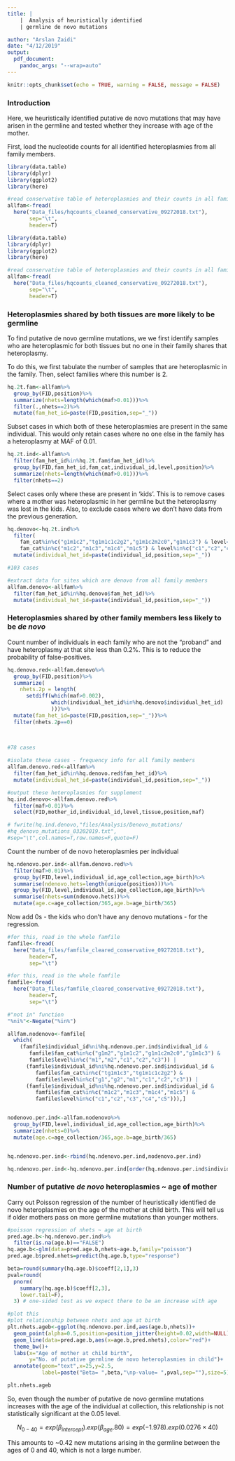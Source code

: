 ```yaml
---
title: |
    |  Analysis of heuristically identified 
    | germline de novo mutations

author: "Arslan Zaidi"
date: "4/12/2019"
output:
  pdf_document:
    pandoc_args: "--wrap=auto"
---
```


```r
knitr::opts_chunk$set(echo = TRUE, warning = FALSE, message = FALSE)
```

### Introduction

Here, we heuristically identified putative de novo mutations that may have arisen in the germline and tested whether they increase with age of the mother.

First, load the nucleotide counts for all identified heteroplasmies from all family members.

```r
library(data.table)
library(dplyr)
library(ggplot2)
library(here)

#read conservative table of heteroplasmies and their counts in all family members
allfam<-fread(
  here("Data_files/hqcounts_cleaned_conservative_09272018.txt"),
       sep="\t",
       header=T)

```

```r
library(data.table)
library(dplyr)
library(ggplot2)
library(here)

#read conservative table of heteroplasmies and their counts in all family members
allfam<-fread(
  here("Data_files/hqcounts_cleaned_conservative_09272018.txt"),
       sep="\t",
       header=T)

```

### Heteroplasmies shared by both tissues are more likely to be germline

To find putative de novo germline mutations, we we first identify samples who are heteroplasmic for both tissues but no one in their family shares that heteroplasmy. 

To do this, we first tabulate the number of samples that are heteroplasmic in the family. Then, select families where this number is 2.


```r

hq.2t.fam<-allfam%>%
  group_by(FID,position)%>%
  summarize(nhets=length(which(maf>0.01)))%>%
  filter(.,nhets==2)%>%
  mutate(fam_het_id=paste(FID,position,sep="_"))


```

Subset cases in which both of these heteroplasmies are present in the same individual. This would only retain cases where no one else in the family has a heteroplasmy at MAF of 0.01.

```r
hq.2t.ind<-allfam%>%
  filter(fam_het_id%in%hq.2t.fam$fam_het_id)%>%
  group_by(FID,fam_het_id,fam_cat,individual_id,level,position)%>%
  summarize(nhets=length(which(maf>0.01)))%>%
  filter(nhets==2)

```


Select cases only where these are present in 'kids'. This is to remove cases where a mother was heteroplasmic in her germline but the heteroplasmy was lost in the kids. Also, to exclude cases where we don't have data from the previous generation.

```r
hq.denovo<-hq.2t.ind%>%
  filter(
    fam_cat%in%c("g1m1c2","tg1m1c1c2g2","g1m1c2m2c0","g1m1c3") & level=="m1"|
    fam_cat%in%c("m1c2","m1c3","m1c4","m1c5") & level%in%c("c1","c2","c3","c4","c5"))%>%
  mutate(individual_het_id=paste(individual_id,position,sep="_"))

#103 cases

#extract data for sites which are denovo from all family members
allfam.denovo<-allfam%>%
  filter(fam_het_id%in%hq.denovo$fam_het_id)%>%
  mutate(individual_het_id=paste(individual_id,position,sep="_"))
```

### Heteroplasmies shared by other family members less likely to be *de novo*

Count number of individuals in each family who are not the "proband" and have heteroplasmy at that site less than 0.2%. This is to reduce the probability of false-positives.


```r

hq.denovo.red<-allfam.denovo%>%
  group_by(FID,position)%>%
  summarize(
    nhets.2p = length(
      setdiff(which(maf>0.002),
              which(individual_het_id%in%hq.denovo$individual_het_id)
              )))%>%
  mutate(fam_het_id=paste(FID,position,sep="_"))%>%
  filter(nhets.2p==0)
                              
                                            

#78 cases

#isolate these cases - frequency info for all family members
allfam.denovo.red<-allfam%>%
  filter(fam_het_id%in%hq.denovo.red$fam_het_id)%>%
  mutate(individual_het_id=paste(individual_id,position,sep="_"))

#output these heteroplasmies for supplement
hq.ind.denovo<-allfam.denovo.red%>%
  filter(maf>0.01)%>%
  select(FID,mother_id,individual_id,level,tissue,position,maf)

# fwrite(hq.ind.denovo,"files/Analysis/Denovo_mutations/
#hq_denovo_mutations_03202019.txt",
#sep="\t",col.names=T,row.names=F,quote=F)


```


Count the number of de novo heteroplasmies per individual


```r

hq.ndenovo.per.ind<-allfam.denovo.red%>%
  filter(maf>0.01)%>%
  group_by(FID,level,individual_id,age_collection,age_birth)%>%
  summarise(ndenovo.hets=length(unique(position)))%>%
  group_by(FID,level,individual_id,age_collection,age_birth)%>%
  summarise(nhets=sum(ndenovo.hets))%>%
  mutate(age.c=age_collection/365,age.b=age_birth/365)

```

Now add 0s - the kids who don't have any denovo mutations - for the regression.

```r

#for this, read in the whole famfile 
famfile<-fread(
  here("Data_files/famfile_cleared_conservative_09272018.txt"),
       header=T,
       sep="\t")
```

```r

#for this, read in the whole famfile 
famfile<-fread(
  here("Data_files/famfile_cleared_conservative_09272018.txt"),
       header=T,
       sep="\t")
```

```r

#"not in" function
"%ni%"<-Negate("%in%")

allfam.nodenovo<-famfile[
  which(
    (famfile$individual_id%ni%hq.ndenovo.per.ind$individual_id &
       famfile$fam_cat%in%c("g1m2","g1m1c2","g1m1c2m2c0","g1m1c3") &
       famfile$level%in%c("m1","m2","c1","c2","c3")) |
      (famfile$individual_id%ni%hq.ndenovo.per.ind$individual_id &
         famfile$fam_cat%in%c("tg1m1c3","tg1m1c1c2g2") &
         famfile$level%in%c("g1","g2","m1","c1","c2","c3")) |
      (famfile$individual_id%ni%hq.ndenovo.per.ind$individual_id &
         famfile$fam_cat%in%c("m1c2","m1c3","m1c4","m1c5") & 
         famfile$level%in%c("c1","c2","c3","c4","c5"))),]


nodenovo.per.ind<-allfam.nodenovo%>%
  group_by(FID,level,individual_id,age_collection,age_birth)%>%
  summarize(nhets=0)%>%
  mutate(age.c=age_collection/365,age.b=age_birth/365)


hq.ndenovo.per.ind<-rbind(hq.ndenovo.per.ind,nodenovo.per.ind)

hq.ndenovo.per.ind<-hq.ndenovo.per.ind[order(hq.ndenovo.per.ind$individual_id),]


```

### Number of putative *de novo* heteroplasmies ~ age of mother 

Carry out Poisson regression of the number of heuristically identified de novo heteroplasmies on the age of the mother at child birth. This will tell us if older mothers pass on more germline mutations than younger mothers.

```r

#poisson regression of nhets ~ age at birth
pred.age.b<-hq.ndenovo.per.ind%>%
  filter(is.na(age.b)=="FALSE")
hq.age.b<-glm(data=pred.age.b,nhets~age.b,family="poisson")
pred.age.b$pred.nhets=predict(hq.age.b,type="response")

beta=round(summary(hq.age.b)$coeff[2,1],3)
pval=round(
  pnorm(
    summary(hq.age.b)$coeff[2,3],
    lower.tail=F),
  3) # one-sided test as we expect there to be an increase with age

#plot this
#plot relationship between nhets and age at birth
plt.nhets.ageb<-ggplot(hq.ndenovo.per.ind,aes(age.b,nhets))+
  geom_point(alpha=0.5,position=position_jitter(height=0.02,width=NULL))+
  geom_line(data=pred.age.b,aes(x=age.b,pred.nhets),color="red")+
  theme_bw()+
  labs(x="Age of mother at child birth",
       y="No. of putative germline de novo heteroplasmies in child")+
  annotate(geom="text",x=25,y=2.5,
           label=paste("Beta= ",beta,"\np-value= ",pval,sep=""),size=5)

plt.nhets.ageb

```

So, even though the number of putative de novo germline mutations increases with the age of the individual at collection, this relationship is not statistically significant at the 0.05 level.

$$N_{0-40} = exp( \beta_{intercept} ).exp( \beta_{age}.80 ) = exp( -1.978 ).exp( 0.0276 \times 40)$$

This amounts to ~0.42 new mutations arising in the germline between the ages of 0 and 40, which is not a large number.
